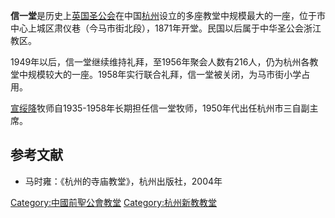 '''信一堂'''是历史上[[英国圣公会|英国圣公会]]在中国[[杭州|杭州]]设立的多座教堂中规模最大的一座，位于市中心上城区肃仪巷（今马市街北段），1871年开堂。民国以后属于中华圣公会浙江教区。

1949年以后，信一堂继续维持礼拜，至1956年聚会人数有216人，仍为杭州各教堂中规模较大的一座。1958年实行联合礼拜，信一堂被关闭，为马市街小学占用。

[[宣绥降|宣绥降]]牧师自1935-1958年长期担任信一堂牧师，1950年代出任杭州市三自副主席。

== 参考文献 ==
*马时雍：《杭州的寺庙教堂》，杭州出版社，2004年 

[[Category:中國前聖公會教堂|Category:中國前聖公會教堂]]
[[Category:杭州新教教堂|Category:杭州新教教堂]]